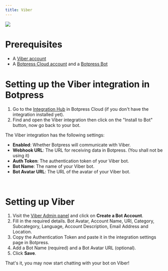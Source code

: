 ```yaml
---
title: Viber
---
```



<Img src="./viber.png" />

# Prerequisites

* A [Viber account](https://www.viber.com/)
* A [Botpress Cloud account](https://sso.botpress.cloud) and a [Botpress Bot](https://botpress.com/docs/cloud/getting-started/create-and-publish-your-chatbot/)

# Setting up the Viber integration in Botpress

1. Go to the [Integration Hub](https://app.botpress.cloud/hub) in Botpress Cloud (if you don't have the integration installed yet).
2. Find and open the Viber integration then click on the "Install to Bot" button, now go back to your bot.

The Viber integration has the following settings:

* **Enabled**: Whether Botpress will communicate with Viber.
* **Webhook URL**: The URL for receiving data in Botpress. (You shall not be using it)
* **Auth Token**: The authentication token of your Viber bot.
* **Bot Name**: The name of your Viber bot.
* **Bot Avatar URL**: The URL of the avatar of your Viber bot.

<br />

# Setting up Viber

1. Visit the [Viber Admin panel](https://partners.viber.com/login/) and click on **Create a Bot Account**.
2. Fill in the required details. Bot Avatar, Account Name, URI, Category, Subcategory, Language, Account Description, Email Address and Location.
3. Copy the Authentication Token and paste it in the integration settings page in Botpress.
4. Add a Bot Name (required) and a Bot Avatar URL (optional).
5. Click **Save**.

That's it, you may now start chatting with your bot on Viber!
